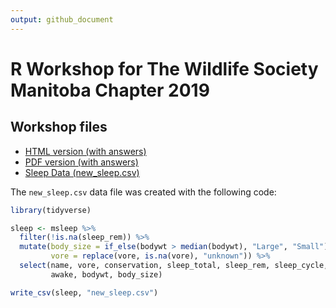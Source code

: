 ```yaml
---
output: github_document
---
```


# R Workshop for The Wildlife Society Manitoba Chapter 2019

## Workshop files

- [HTML version (with answers)](intro_with_figures_answers.html)
- [PDF version (with answers)](intro_with_figures_answers.pdf)
- [Sleep Data (new_sleep.csv)](new_sleep.csv)

The `new_sleep.csv` data file was created with the following code:

```r
library(tidyverse)

sleep <- msleep %>%
  filter(!is.na(sleep_rem)) %>%
  mutate(body_size = if_else(bodywt > median(bodywt), "Large", "Small"),
         vore = replace(vore, is.na(vore), "unknown")) %>%
  select(name, vore, conservation, sleep_total, sleep_rem, sleep_cycle, 
         awake, bodywt, body_size)

write_csv(sleep, "new_sleep.csv")
```

